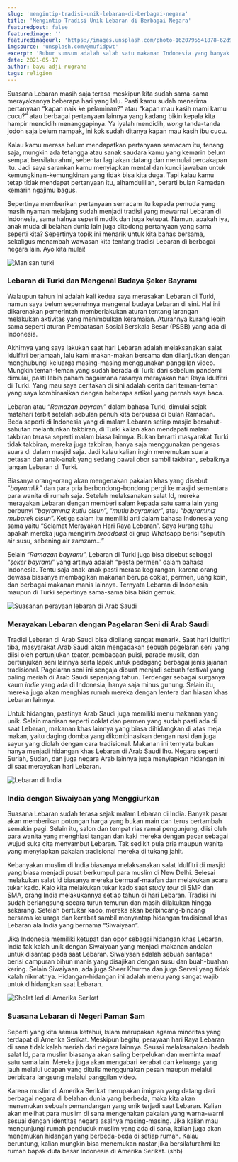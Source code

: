 ```yaml
---
slug: 'mengintip-tradisi-unik-lebaran-di-berbagai-negara'
title: 'Mengintip Tradisi Unik Lebaran di Berbagai Negara'
featuredpost: false
featuredimage: ''
featuredimageurl: 'https://images.unsplash.com/photo-1620795541878-62d9eaf5b56c?ixid=MnwxMjA3fDB8MHxwaG90by1wYWdlfHx8fGVufDB8fHx8&ixlib=rb-1.2.1&auto=format&fit=crop&w=1050&q=80'
imgsource: 'unsplash.com/@mufidpwt'
excerpt: 'Bubur sumsum adalah salah satu makanan Indonesia yang banyak digemari terutama oleh para pencinta makanan manis. Selain teksturnya yang lembut dan rasanya yang manis, bubur sumsum juga memiliki beberapa manfaat.'
date: 2021-05-17
author: bayu-adji-nugraha
tags: religion
---
```


Suasana Lebaran masih saja terasa meskipun kita sudah sama-sama merayakannya beberapa hari yang lalu. Pasti kamu sudah menerima pertanyaan “kapan naik ke pelaminan?” atau “kapan mau kasih mami kamu cucu?” atau berbagai pertanyaan lainnya yang kadang bikin kepala kita hampir mendidih menanggapinya. Ya iyalah mendidih, _wong_ tanda-tanda jodoh saja belum nampak, ini kok sudah ditanya kapan mau kasih ibu cucu.

Kalau kamu merasa belum mendapatkan pertanyaan semacam itu, tenang saja, mungkin ada tetangga atau sanak saudara kamu yang kemarin belum sempat bersilaturahmi, sebentar lagi akan datang dan memulai percakapan itu. Jadi saya sarankan kamu menyiapkan mental dan kunci jawaban untuk kemungkinan-kemungkinan yang tidak bisa kita duga. Tapi kalau kamu tetap tidak mendapat pertanyaan itu, alhamdulillah, berarti bulan Ramadan kemarin ngajimu bagus.

Sepertinya memberikan pertanyaan semacam itu kepada pemuda yang masih nyaman melajang sudah menjadi tradisi yang mewarnai Lebaran di Indonesia, sama halnya seperti mudik dan juga ketupat. Namun, apakah iya, anak muda di belahan dunia lain juga ditodong pertanyaan yang sama seperti kita? Sepertinya topik ini menarik untuk kita bahas bersama, sekaligus menambah wawasan kita tentang tradisi Lebaran di berbagai negara lain. Ayo kita mulai!

![Manisan turki](https://res.cloudinary.com/yacloud/image/upload/v1621239989/articles%20pictures/lebaran1_uea1qm.png)

### Lebaran di Turki dan Mengenal Budaya Şeker Bayramı

Walaupun tahun ini adalah kali kedua saya merasakan Lebaran di Turki, namun saya belum sepenuhnya mengenal budaya Lebaran di sini. Hal ini dikarenakan pemerintah memberlakukan aturan tentang larangan melakukan aktivitas yang menimbulkan keramaian. Aturannya kurang lebih sama seperti aturan Pembatasan Sosial Berskala Besar (PSBB) yang ada di Indonesia.

Akhirnya yang saya lakukan saat hari Lebaran adalah melaksanakan salat Idulfitri berjamaah, lalu kami makan-makan bersama dan dilanjutkan dengan menghubungi keluarga masing-masing menggunakan panggilan video. Mungkin teman-teman yang sudah berada di Turki dari sebelum pandemi dimulai, pasti lebih paham bagaimana rasanya merayakan hari Raya Idulfitri di Turki. Yang mau saya ceritakan di sini adalah cerita dari teman-teman yang saya kombinasikan dengan beberapa artikel yang pernah saya baca.

Lebaran atau “_Ramazan bayramı_” dalam bahasa Turki, dimulai sejak matahari terbit setelah sebulan penuh kita berpuasa di bulan Ramadan. Beda seperti di Indonesia yang di malam Lebaran setiap masjid bersahut-sahutan melantunkan takbiran, di Turki kalian akan mendapati malam takbiran terasa seperti malam biasa lainnya. Bukan berarti masyarakat Turki tidak takbiran, mereka juga takbiran, hanya saja menggunakan pengeras suara di dalam masjid saja. Jadi kalau kalian ingin menemukan suara petasan dan anak-anak yang sedang pawai obor sambil takbiran, sebaiknya jangan Lebaran di Turki.

Biasanya orang-orang akan mengenakan pakaian khas yang disebut “_bayramlık”_ dan para pria berbondong-bondong pergi ke masjid sementara para wanita di rumah saja. Setelah melaksanakan salat Id, mereka merayakan Lebaran dengan memberi salam kepada satu sama lain yang berbunyi “_bayramınız kutlu olsun_”, “_mutlu bayramlar_”, atau “_bayramınız mubarek olsun_”. Ketiga salam itu memiliki arti dalam bahasa Indonesia yang sama yaitu “Selamat Merayakan Hari Raya Lebaran”. Saya kurang tahu apakah mereka juga mengirim _broadcast_ di grup Whatsapp berisi “seputih air susu, sebening air zamzam...”

Selain “_Ramazan bayramı_”, Lebaran di Turki juga bisa disebut sebagai “_şeker bayramı_” yang artinya adalah “pesta permen” dalam bahasa Indonesia. Tentu saja anak-anak pasti merasa kegirangan, karena orang dewasa biasanya membagikan makanan berupa coklat, permen, uang koin, dan berbagai makanan manis lainnya. Ternyata Lebaran di Indonesia maupun di Turki sepertinya sama-sama bisa bikin gemuk.

![Suasanan perayaan lebaran di Arab Saudi](https://res.cloudinary.com/yacloud/image/upload/v1621239976/articles%20pictures/lebaran2_ktdot7.png)

### Merayakan Lebaran dengan Pagelaran Seni di Arab Saudi

Tradisi Lebaran di Arab Saudi bisa dibilang sangat menarik. Saat hari Idulfitri tiba, masyarakat Arab Saudi akan mengadakan sebuah pagelaran seni yang diisi oleh pertunjukan teater, pembacaan puisi, parade musik, dan pertunjukan seni lainnya serta lapak untuk pedagang berbagai jenis jajanan tradisional. Pagelaran seni ini sengaja dibuat menjadi sebuah festival yang paling meriah di Arab Saudi sepanjang tahun. Terdengar sebagai surganya kaum _indie_ yang ada di Indonesia, hanya saja minus gunung. Selain itu, mereka juga akan menghias rumah mereka dengan lentera dan hiasan khas Lebaran lainnya.

Untuk hidangan, pastinya Arab Saudi juga memiliki menu makanan yang unik. Selain manisan seperti coklat dan permen yang sudah pasti ada di saat Lebaran, makanan khas lainnya yang biasa dihidangkan di atas meja makan, yaitu daging domba yang dikombinasikan dengan nasi dan juga sayur yang diolah dengan cara tradisional. Makanan ini ternyata bukan hanya menjadi hidangan khas Lebaran di Arab Saudi lho. Negara seperti Suriah, Sudan, dan juga negara Arab lainnya juga menyiapkan hidangan ini di saat merayakan hari Lebaran.

![Lebaran di India](https://res.cloudinary.com/yacloud/image/upload/v1621239981/articles%20pictures/lebaran3_f1me7l.png)

### India dengan Siwaiyaan yang Menggiurkan

Suasana Lebaran sudah terasa sejak malam Lebaran di India. Banyak pasar akan memberikan potongan harga yang bukan main dan terus bertambah semakin pagi. Selain itu, salon dan tempat rias ramai pengunjung, diisi oleh para wanita yang menghiasi tangan dan kaki mereka dengan pacar sebagai wujud suka cita menyambut Lebaran. Tak sedikit pula pria maupun wanita yang menyiapkan pakaian tradisional mereka di tukang jahit.

Kebanyakan muslim di India biasanya melaksanakan salat Idulfitri di masjid yang biasa menjadi pusat berkumpul para muslim di New Delhi. Selesai melakukan salat Id biasanya mereka bermaaf-maafan dan melakukan acara tukar kado. Kalo kita melakukan tukar kado saat _study tour_ di SMP dan SMA, orang India melakukannya setiap tahun di hari Lebaran. Tradisi ini sudah berlangsung secara turun temurun dan masih dilakukan hingga sekarang. Setelah bertukar kado, mereka akan berbincang-bincang bersama keluarga dan kerabat sambil menyantap hidangan tradisional khas Lebaran ala India yang bernama “Siwaiyaan”.

Jika Indonesia memiliki ketupat dan opor sebagai hidangan khas Lebaran, India tak kalah unik dengan Siwaiyaan yang menjadi makanan andalan untuk disantap pada saat Lebaran. Siwaiyaan adalah sebuah santapan berisi campuran bihun manis yang disajikan dengan susu dan buah-buahan kering. Selain Siwaiyaan, ada juga Sheer Khurma dan juga Servai yang tidak kalah nikmatnya. Hidangan-hidangan ini adalah menu yang sangat wajib untuk dihidangkan saat Lebaran.

![Sholat Ied di Amerika Serikat](https://res.cloudinary.com/yacloud/image/upload/v1621239979/articles%20pictures/lebaran4_oqqjmh.png)

### Suasana Lebaran di Negeri Paman Sam

Seperti yang kita semua ketahui, Islam merupakan agama minoritas yang terdapat di Amerika Serikat. Meskipun begitu, perayaan hari Raya Lebaran di sana tidak kalah meriah dari negara lainnya. Seusai melaksanakan ibadah salat Id, para muslim biasanya akan saling berpelukan dan meminta maaf satu sama lain. Mereka juga akan mengabari kerabat dan keluarga yang jauh melalui ucapan yang ditulis menggunakan pesan maupun melalui berbicara langsung melalui panggilan video.

Karena muslim di Amerika Serikat merupakan imigran yang datang dari berbagai negara di belahan dunia yang berbeda, maka kita akan menemukan sebuah pemandangan yang unik terjadi saat Lebaran. Kalian akan melihat para muslim di sana mengenakan pakaian yang warna-warni sesuai dengan identitas negara asalnya masing-masing. Jika kalian mau mengunjungi rumah penduduk muslim yang ada di sana, kalian juga akan menemukan hidangan yang berbeda-beda di setiap rumah. Kalau beruntung, kalian mungkin bisa menemukan nastar jika bersilaturahmi ke rumah bapak duta besar Indonesia di Amerika Serikat. (shb)

